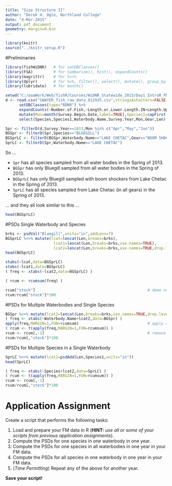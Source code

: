 ```yaml
---
title: "Size Structure II"
author: "Derek H. Ogle, Northland College"
date: "4-Mar-2015"
output: pdf_document
geometry: margin=0.6in
---
```


```r
library(knitr)
source("../knitr_setup.R")
```

#Preliminaries
```r
library(fishWiDNR)   # for setDBClasses()
library(FSA)         # for Summarize(), hist(), expandCounts()
library(magrittr)    # for %<>%
library(dplyr)       # for %>%, filter(), select(), mutate(), group_by(), summarize()
library(lubridate)   # for month()
```

```r
setwd("C:/aaaWork/Web/fishR/Courses/WiDNR_Statewide_2015/Day1_IntroR_FMData")
d <- read.csv("SAWYER_fish_raw_data_012915.csv",stringsAsFactors=FALSE,na.strings=c("-","NA","")) %>%
      setDBClasses(type="RDNR") %>%
      expandCounts(~Number.of.Fish,~Length.or.Lower.Length.IN+Length.Upper.IN,new.name="Len") %>%
      mutate(Mon=month(Survey.Begin.Date,label=TRUE),Species1=capFirst(Species)) %>%
      select(Species,Species1,Waterbody.Name,Survey.Year,Mon,Gear,Len)
```
```r
Spr <- filterD(d,Survey.Year==2013,Mon %in% c("Apr","May","Jun"))
BGSpr <- filterD(Spr,Species=="BLUEGILL")
BGSprLC <- filterD(BGSpr,Waterbody.Name=="LAKE CHETAC",Gear=="BOOM SHOCKER")
SprLC <- filterD(Spr,Waterbody.Name=="LAKE CHETAC")
```
So ...

* `Spr` has all species sampled from all water bodies in the Spring of 2013.
* `BGSpr` has only Bluegill sampled from all water bodies in the Spring of 2013.
* `BGSprLC` has only Bluegill sampled with boom shockers from Lake Chetac in the Spring of 2013.
* `SprLC` has all species sampled from Lake Chetac (in all gears) in the Spring of 2013.

... and they all look similar to this ...

```r
head(BGSprLC)
```

\vspace{18pt}

\newpage

#PSDs Single Waterbody and Species
```r
brks <- psdVal("Bluegill",units="in",addLens=7)
BGSprLC %<>% mutate(lcat=lencat(Len,breaks=brks),
                     lcat1=lencat(Len,breaks=brks,use.names=TRUE),
                     lcat2=lencat(Len,breaks=brks,use.names=TRUE,drop.levels=TRUE))
head(BGSprLC)
```

```r
xtabs(~lcat,data=BGSprLC)
xtabs(~lcat1,data=BGSprLC)
( freq <- xtabs(~lcat2,data=BGSprLC) )
```

```r
( rcum <- rcumsum(freq) )
```

```r
rcum["stock"]                                                 # demo number of stock fish
rcum/rcum["stock"]*100
```

\newpage

#PSDs for Multiple Waterbodies and Single Species 

```r
BGSpr %<>% mutate(lcat2=lencat(Len,breaks=brks,use.names=TRUE,drop.levels=TRUE))
( freq <- xtabs(~Waterbody.Name+lcat2,data=BGSpr) )
apply(freq,MARGIN=1,FUN=rcumsum)                              # apply result has wrong orientation
( rcum <- t(apply(freq,MARGIN=1,FUN=rcumsum)) )
rcum <- rcum[,-1]                                             # remove "substock" column
rcum/rcum[,"stock"]*100
```


#PSDs for Multiple Species in a Single Waterbody

```r
SprLC %<>% mutate(lcat2=psdAdd(Len,Species1,units="in"))
head(SprLC)

( freq <- xtabs(~Species+lcat2,data=SprLC) )
( rcum <- t(apply(freq,MARGIN=1,FUN=rcumsum)) )
rcum <- rcum[,-1] 
rcum/rcum[,"stock"]*100
```


# Application Assignment

Create a script that performs the following tasks:

1. Load and prepare your FM data in R (**HINT:** *use all or some of your scripts from previous application assignments*).
1. Compute the PSDs for one species in one waterbody in one year.
1. Compute the PSDs for one species in all waterbodies in one year in your FM data.
1. Compute the PSDs for all species in one waterbody in one year in your FM data.
1. (*Time Permitting*) Repeat any of the above for another year.

**Save your script!**
